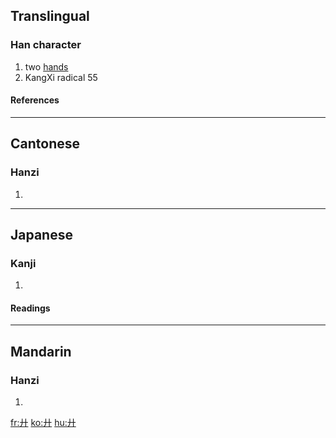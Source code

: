 {{see|廿}}

==Translingual==
===Han character===
{{Han char|rn=55|rad=廾|as=00|sn=3|four=4400<sub>0</sub>|canj=十十 (JJ), XX十十 (XXJJ)}}
# two [[hand]]s
# KangXi radical 55
====References====
{{Han ref|kx=0353.080|dkj=09583|dj=0668.070|hdz=10513.110|uh=5EFE|ud=24318|bh=A47B|bd=42107}}
----
==Cantonese==
===Hanzi===
{{yue-hanzi|jyut=|y=gung2}}
# {{defn|Cantonese}}
----
==Japanese==
===Kanji===
{{ja-kanji|grade=|rs=廾00}}
# {{defn|Japanese}} 
====Readings====
{{ja-readings|on=[[きょう]] (kyō), [[く]] (ku)|kun=[[ささげる]] (sasageru)}}
----
==Mandarin==
===Hanzi===
{{cmn-hanzi|pin=[[gòng]] ([[gong4]])|wg=kung<sup>4</sup>}}
# {{defn|Mandarin}}

[[fr:廾]]
[[ko:廾]]
[[hu:廾]]